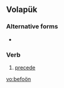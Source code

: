 ==Volapük==

===Alternative forms===
* {{l|vo|befooyn}}

===Verb===
{{infl|vo|verb}}

# [[precede]]

[[vo:befoön]]